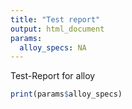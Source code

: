 ```yaml
---
title: "Test report"
output: html_document
params:
  alloy_specs: NA
---
```



Test-Report for alloy 
```r
print(params$alloy_specs)
```

